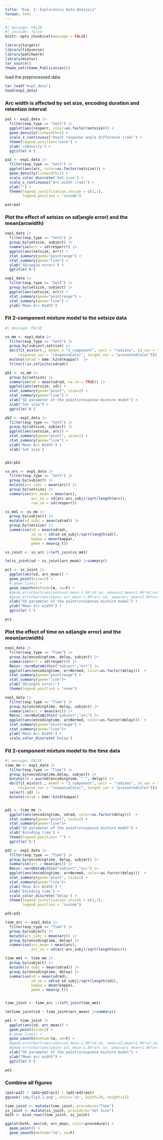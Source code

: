 ```yaml
---
title: "Exp. 1: Exploratory Data Analysis"
format: html
---
```


```r
#| message: FALSE
#| include: false
knitr::opts_chunk$set(message = FALSE)
```

```r
library(targets)
library(tidyverse)
library(patchwork)
library(mixtur)
tar_source()
theme_set(theme_Publication())
```

load the preprocessed data

```r
tar_load("exp1_data")
head(exp1_data)
```


### Arc width is affected by set size, encoding duration and retention interval

```r
pa1 <- exp1_data |>
  filter(exp_type == "SetS") |>
  ggplot(aes(resperr, color=as.factor(setsize))) +
  geom_density(linewidth=1) +
  scale_x_continuous('Point response angle difference (rad)') +
  theme(legend.position="none") +
  ylab('\nDensity') +
  ggtitle('A')

pa2 <- exp1_data |>
  filter(exp_type == "SetS") |>
  ggplot(aes(arc, color=as.factor(setsize))) +
  geom_density(linewidth=1) +
  scale_color_discrete('Set size') +
  scale_x_continuous("Arc width (rad)") +
  ylab("") +
  theme(legend.justification.inside = c(1,1),
        legend.position = "inside")

pa1+pa2
```

### Plot the effect of setsize on sd(angle error) and the mean(arcwidth)

```r
exp1_data |>
  filter(exp_type == "SetS") |>
  group_by(setsize, subject) |>
  summarise(err = sd(resperr)) |>
  ggplot(aes(setsize, err)) +
  stat_summary(geom="pointrange") +
  stat_summary(geom="line") +
  ylab('SD(angle error)') +
  ggtitle('B')

exp1_data |>
  filter(exp_type == "SetS") |>
  group_by(setsize, subject) |>
  ggplot(aes(setsize, arc)) +
  stat_summary(geom="pointrange") +
  stat_summary(geom="line") +
  ylab('Mean Arc Width')
```

### Fit 2-component mixture model to the setsize data

```r
#| message: FALSE

ss_mm <- exp1_data |>
  filter(exp_type == "SetS") |>
  group_by(subject,setsize) |>
  do({fit_mixtur(., model = "2_component", unit = "radians", id_var = "setsize", 
      response_var = "responseColor", target_var = "presentedColor")})  |> 
  mutate(sdrad = bmm::k2sd(kappa))  |> 
  filter(!is.infinite(sdrad))

pb1 <- ss_mm |>
  group_by(setsize) |>
  summarise(sd = mean(sdrad, na.rm = TRUE)) |>
  ggplot(aes(setsize, sd)) +
  stat_summary(geom="point", size=2) +
  stat_summary(geom="line") +
  ylab("SD parameter of the point\nresponse mixture model") +
  xlab("Set size") +
  ggtitle('B')

pb2 <- exp1_data |>
  filter(exp_type == "SetS") |>
  group_by(setsize, subject) |>
  ggplot(aes(setsize, arc)) +
  stat_summary(geom="point", size=2) +
  stat_summary(geom="line") +
  ylab('Mean Arc Width') +
  xlab('Set size')


pb1+pb2

```


```r
ss_arc <- exp1_data |>
  filter(exp_type == "SetS") |>
  group_by(subject) |>
  mutate(arc_subj = mean(arc)) |>
  group_by(setsize) |>
  summarise(arc_mean = mean(arc),
            arc_se = sd(arc-arc_subj)/sqrt(length(arc)),
            raw_sd = sd(resperr))

ss_mm1 <- ss_mm |>
  group_by(subject) |>
  mutate(sd_subj = mean(sdrad)) |>
  group_by(setsize) |>
  summarise(sd = mean(sdrad),
            sd_se = sd(sd-sd_subj)/sqrt(length(sd)),
            kappa = mean(kappa),
            pmem = mean(p_t))

ss_joint <- ss_arc |>left_join(ss_mm1)

lm(ss_joint$sd ~ ss_joint$arc_mean) |>summary()

pc1 <- ss_joint |>
  ggplot(aes(sd, arc_mean)) +
  geom_point(size=2) +
  # geom_line() +
  geom_smooth(method=lm, se=F) +
  #geom_errorbarh(aes(xmin=sd_mean-1.96*sd_se, xmax=sd_mean+1.96*sd_se), height=0.5) +
  #geom_errorbar(aes(ymin= arc_mean-1.96*arc_se, ymax=arc_mean+1.96*arc_se), width=0.5) +
  xlab("SD parameter of the point\nresponse mixture model") +
  ylab("Mean arc width") +
  ggtitle('C')

pc1
```


### Plot the effect of time on sd(angle error) and the mean(arcwidth)

```r
exp1_data |>
  filter(exp_type == "Time") |>
  group_by(encodingtime, delay, subject) |>
  summarise(err = sd(resperr)) |>
  Rmisc::normDataWithin("subject","err") |>
  ggplot(aes(encodingtime, errNormed, color=as.factor(delay)))  +
  stat_summary(geom="pointrange") +
  stat_summary(geom="line")+
  ylab('SD(angle error)')
  theme(legend.position = "none")

exp1_data |>
  filter(exp_type == "Time") |>
  group_by(encodingtime, delay, subject) |>
  summarise(arc = mean(arc)) |>
  Rmisc::normDataWithin("subject","arc") |>
  ggplot(aes(encodingtime, arcNormed, color=as.factor(delay)))  +
  stat_summary(geom="pointrange") +
  stat_summary(geom="line")+
  ylab('Mean Arc Width') +
  scale_color_discrete('Delay')


```

### Fit 2-component mixture model to the time data

```r
#| message: FALSE
time_mm <- exp1_data |>
  filter(exp_type == "Time") |>
  group_by(encodingtime,delay, subject) |>
  mutate(id = paste0(encodingtime, "_", delay)) |>
  do({fit_mixtur(., model = "2_component", unit = "radians", id_var = "id", 
      response_var = "responseColor", target_var = "presentedColor")}) |>
  select(-id) |>
  mutate(sdrad = bmm::k2sd(kappa))


pd1 <- time_mm |>
  ggplot(aes(encodingtime, sdrad, color=as.factor(delay)))  +
  stat_summary(geom="point", size=2) +
  stat_summary(geom="line")+
  ylab("SD parameter of the point\nresponse mixture model") +
  xlab('Encoding time') +
  theme(legend.position= "") +
  ggtitle('D')

pd2 <- exp1_data |>
  filter(exp_type == "Time") |>
  group_by(encodingtime, delay, subject) |>
  summarise(arc = mean(arc)) |>
  Rmisc::normDataWithin("subject","arc") |>
  ggplot(aes(encodingtime, arcNormed, color=as.factor(delay)))  +
  stat_summary(geom="point", size=2) +
  stat_summary(geom="line")+
  ylab('Mean Arc Width') +
  xlab('Encoding time') +
  scale_color_discrete('Delay') +
  theme(legend.justification.inside = c(1,1),
        legend.position = "inside")

pd1+pd2
```

```r
time_arc <- exp1_data |>
  filter(exp_type == "Time") |>
  group_by(subject) |>
  mutate(arc_subj = mean(arc)) |>
  group_by(encodingtime, delay) |>
  summarise(arc_mean = mean(arc),
            arc_se = sd(arc-arc_subj)/sqrt(length(arc)))

time_mm1 <- time_mm |>
  group_by(subject) |>
  mutate(sd_subj = mean(sdrad)) |>
  group_by(encodingtime, delay) |>
  summarise(sd = mean(sdrad),
            sd_se = sd(sd-sd_subj)/sqrt(length(sd)),
            kappa = mean(kappa),
            pmem = mean(p_t))


time_joint <- time_arc |>left_join(time_mm1)

lm(time_joint$sd ~ time_joint$arc_mean) |>summary()

pe1 <- time_joint |>
  ggplot(aes(sd, arc_mean)) +
  geom_point(size=2) +
  # geom_line() +
  geom_smooth(method=lm, se=F) +
  #geom_errorbarh(aes(xmin=sd_mean-1.96*sd_se, xmax=sd_mean+1.96*sd_se), height=0.5) +
  #geom_errorbar(aes(ymin= arc_mean-1.96*arc_se, ymax=arc_mean+1.96*arc_se), width=0.5) +
  xlab("SD parameter of the point\nresponse mixture model") +
  ylab("Mean arc width") +
  ggtitle('E')

pe1
```

### Combine all figures

```r
(pa1+pa2) / (pb1+pb2+pc1) / (pd1+pd2+pe1)
ggsave('img/fig3.1.png', units='in', width=10, height=11)
```


```r
time_joint <- mutate(time_joint, procedure="Time")
ss_joint <- mutate(ss_joint, procedure="Set Size")
both <- bind_rows(time_joint, ss_joint)

ggplot(both, aes(sd, arc_mean, color=procedure)) +
  geom_point() +
  geom_smooth(method="lm", se=F)
```

